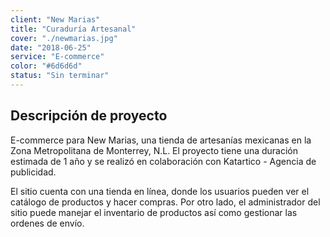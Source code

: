 ```yaml
---
client: "New Marias"
title: "Curaduría Artesanal"
cover: "./newmarias.jpg"
date: "2018-06-25"
service: "E-commerce"
color: "#6d6d6d"
status: "Sin terminar"
---
```


## Descripción de proyecto

E-commerce para New Marias, una tienda de artesanías mexicanas en la Zona Metropolitana de Monterrey, N.L. El proyecto tiene una duración estimada de 1 año y se realizó en colaboración con Katartico - Agencia de publicidad.

El sitio cuenta con una tienda en línea, donde los usuarios pueden ver el catálogo de productos y hacer compras. Por otro lado, el administrador del sitio puede manejar el inventario de productos así como gestionar las ordenes de envío.

